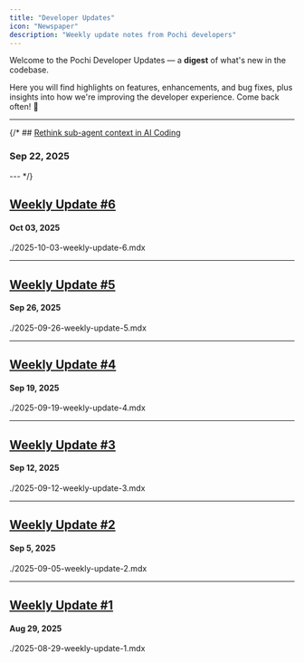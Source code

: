 ```yaml
---
title: "Developer Updates"
icon: "Newspaper"
description: "Weekly update notes from Pochi developers"
---
```


Welcome to the Pochi Developer Updates — a **digest** of what's new in the codebase.

Here you will find highlights on features, enhancements, and bug fixes, plus insights into how we're improving the developer experience. Come back often! 👋

---

{/* ## [Rethink sub-agent context in AI Coding](./2025-09-22-rethink-sub-agent-context)

### Sep 22, 2025

--- */}

## [Weekly Update #6](./2025-10-03-weekly-update-6)

#### Oct 03, 2025

<include>./2025-10-03-weekly-update-6.mdx</include>

---

## [Weekly Update #5](./2025-09-26-weekly-update-5)

#### Sep 26, 2025

<include>./2025-09-26-weekly-update-5.mdx</include>

---

## [Weekly Update #4](./2025-09-19-weekly-update-4)

#### Sep 19, 2025

<include>./2025-09-19-weekly-update-4.mdx</include>

---

## [Weekly Update #3](./2025-09-12-weekly-update-3)

#### Sep 12, 2025

<include>./2025-09-12-weekly-update-3.mdx</include>

---

## [Weekly Update #2](./2025-09-05-weekly-update-2)

#### Sep 5, 2025

<include>./2025-09-05-weekly-update-2.mdx</include>

---

## [Weekly Update #1](./2025-08-29-weekly-update-1)

#### Aug 29, 2025

<include>./2025-08-29-weekly-update-1.mdx</include>
